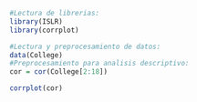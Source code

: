 ```r
#Lectura de librerias:
library(ISLR)
library(corrplot)
```

```r
#Lectura y preprocesamiento de datos:
data(College)
#Preprocesamiento para analisis descriptivo:
cor = cor(College[2:18])
```

```r
corrplot(cor)
```

